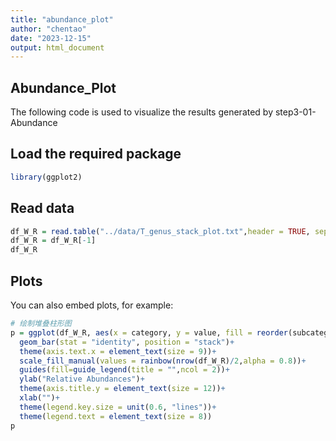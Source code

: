 ```yaml
---
title: "abundance_plot"
author: "chentao"
date: "2023-12-15"
output: html_document
---
```


## Abundance_Plot

The following code is used to visualize the results generated by step3-01-Abundance

## Load the required package

```r
library(ggplot2)
```

## Read data

```r
df_W_R = read.table("../data/T_genus_stack_plot.txt",header = TRUE, sep = "\t",row.names = NULL)
df_W_R = df_W_R[-1]
df_W_R
```

## Plots

You can also embed plots, for example:

```r
# 绘制堆叠柱形图
p = ggplot(df_W_R, aes(x = category, y = value, fill = reorder(subcategory,value))) +
  geom_bar(stat = "identity", position = "stack")+
  theme(axis.text.x = element_text(size = 9))+
  scale_fill_manual(values = rainbow(nrow(df_W_R)/2,alpha = 0.8))+
  guides(fill=guide_legend(title = "",ncol = 2))+
  ylab("Relative Abundances")+
  theme(axis.title.y = element_text(size = 12))+
  xlab("")+
  theme(legend.key.size = unit(0.6, "lines"))+
  theme(legend.text = element_text(size = 8))
p
```
